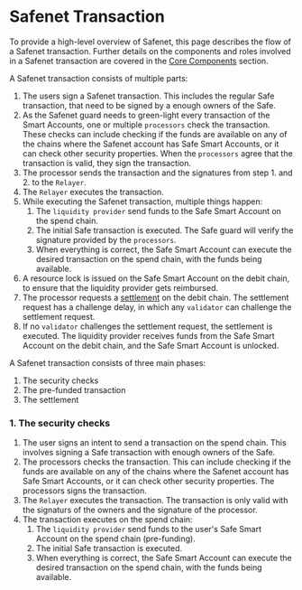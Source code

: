 # Safenet Transaction

To provide a high-level overview of Safenet, this page describes the flow of a Safenet transaction.
Further details on the components and roles involved in a Safenet transaction are covered in the [Core Components](../core-components/processor.mdx) section.

A Safenet transaction consists of multiple parts:

1. The users sign a Safenet transaction. 
This includes the regular Safe transaction, that need to be signed by a enough owners of the Safe.
2. As the Safenet guard needs to green-light every transaction of the Smart Accounts, one or multiple `processors` check the transaction. 
These checks can include checking if the funds are available on any of the chains where the Safenet account has Safe Smart Accounts, or it can check other security properties.
When the `processors` agree that the transaction is valid, they sign the transaction.
3. The processor sends the transaction and the signatures from step 1. and 2. to the `Relayer`.
4. The `Relayer` executes the transaction.
5. While executing the Safenet transaction, multiple things happen:
    1. The `liquidity provider` send funds to the Safe Smart Account on the spend chain.
    2. The initial Safe transaction is executed. The Safe guard will verify the signature provided by the `processors`.
    3. When everything is correct, the Safe Smart Account can execute the desired transaction on the spend chain, with the funds being available.
6. A resource lock is issued on the Safe Smart Account on the debit chain, to ensure that the liquidity provider gets reimbursed.
7. The processor requests a [settlement](../concepts/settlement.mdx) on the debit chain. The settlement request has a challenge delay, in which any `validator` can challenge the settlement request.
8. If no `validator` challenges the settlement request, the settlement is executed. The liquidity provider receives funds from the Safe Smart Account on the debit chain, and the Safe Smart Account is unlocked.

A Safenet transaction consists of three main phases:

1. The security checks
2. The pre-funded transaction
3. The settlement

### 1. The security checks

1. The user signs an intent to send a transaction on the spend chain. This involves signing a Safe transaction with enough owners of the Safe.
2. The processors checks the transaction. This can include checking if the funds are available on any of the chains where the Safenet account has Safe Smart Accounts, or it can check other security properties. The processors signs the transaction.
3. The `Relayer` executes the transaction. The transaction is only valid with the signaturs of the owners and the signature of the processor.
4. The transaction executes on the spend chain:
    1. The `liquidity provider` send funds to the user's Safe Smart Account on the spend chain (pre-funding).
    2. The initial Safe transaction is executed.
    3. When everything is correct, the Safe Smart Account can execute the desired transaction on the spend chain, with the funds being available.
